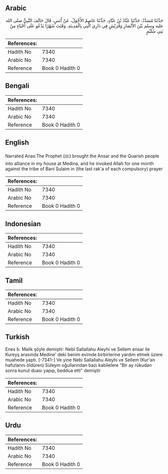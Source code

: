 ## Arabic


<div dir="rtl" lang="ar" style={{fontSize:'larger',backgroundColor:'#f8f9fa',padding:20}}>
حَدَّثَنَا مُسَدَّدٌ، حَدَّثَنَا عَبَّادُ بْنُ عَبَّادٍ، حَدَّثَنَا عَاصِمٌ الأَحْوَلُ، عَنْ أَنَسٍ، قَالَ حَالَفَ النَّبِيُّ صلى الله عليه وسلم بَيْنَ الأَنْصَارِ وَقُرَيْشٍ فِي دَارِي الَّتِي بِالْمَدِينَةِ‏.‏ وَقَنَتَ شَهْرًا يَدْعُو عَلَى أَحْيَاءٍ مِنْ بَنِي سُلَيْمٍ
</div>
<div style={{backgroundColor:'#f8f9fa',padding:20, marginBottom: 10}}><table> <thead> <tr> <th>References:</th> <th></th> </tr> </thead> <tbody><tr><td>Hadith No</td><td>7340</td></tr><tr><td>Arabic No</td><td>7340</td></tr><tr><td>Reference</td><td>Book 0 Hadith 0</td></tr></tbody></table></div>

## Bengali


<div dir="ltr" lang="bn" style={{fontSize:'larger',backgroundColor:'#f8f9fa',padding:20}}>

</div>
<div style={{backgroundColor:'#f8f9fa',padding:20, marginBottom: 10}}><table> <thead> <tr> <th>References:</th> <th></th> </tr> </thead> <tbody><tr><td>Hadith No</td><td>7340</td></tr><tr><td>Arabic No</td><td>7340</td></tr><tr><td>Reference</td><td>Book 0 Hadith 0</td></tr></tbody></table></div>

## English


<div dir="ltr" lang="en" style={{fontSize:'larger',backgroundColor:'#f8f9fa',padding:20}}>
Narrated Anas:The Prophet (ﷺ) brought the Ansar and the Quarish people into alliance in my house at Medina, and he invoked Allah for one month against the tribe of Bani Sulaim in (the last rak'a of each compulsory) prayer
</div>
<div style={{backgroundColor:'#f8f9fa',padding:20, marginBottom: 10}}><table> <thead> <tr> <th>References:</th> <th></th> </tr> </thead> <tbody><tr><td>Hadith No</td><td>7340</td></tr><tr><td>Arabic No</td><td>7340</td></tr><tr><td>Reference</td><td>Book 0 Hadith 0</td></tr></tbody></table></div>

## Indonesian


<div dir="ltr" lang="id" style={{fontSize:'larger',backgroundColor:'#f8f9fa',padding:20}}>

</div>
<div style={{backgroundColor:'#f8f9fa',padding:20, marginBottom: 10}}><table> <thead> <tr> <th>References:</th> <th></th> </tr> </thead> <tbody><tr><td>Hadith No</td><td>7340</td></tr><tr><td>Arabic No</td><td>7340</td></tr><tr><td>Reference</td><td>Book 0 Hadith 0</td></tr></tbody></table></div>

## Tamil


<div dir="ltr" lang="ta" style={{fontSize:'larger',backgroundColor:'#f8f9fa',padding:20}}>

</div>
<div style={{backgroundColor:'#f8f9fa',padding:20, marginBottom: 10}}><table> <thead> <tr> <th>References:</th> <th></th> </tr> </thead> <tbody><tr><td>Hadith No</td><td>7340</td></tr><tr><td>Arabic No</td><td>7340</td></tr><tr><td>Reference</td><td>Book 0 Hadith 0</td></tr></tbody></table></div>

## Turkish


<div dir="ltr" lang="tr" style={{fontSize:'larger',backgroundColor:'#f8f9fa',padding:20}}>
Enes b. Malik şöyle demiştir: Nebi Sallallahu Aleyhi ve Sellem ensar ile Kureyş arasında Medine' deki benim evimde birbirlerine yardım etmek üzere muahede yaptı. [-7341-] Ve yine Nebi Sallallahu Aleyhi ve Sellem (Kur'an hafızlarını öldüren) Süleym oğullarından bazı kabileIere "Bir ay rükudan sonra kunut duası yapıp, beddua etti" demiştir
</div>
<div style={{backgroundColor:'#f8f9fa',padding:20, marginBottom: 10}}><table> <thead> <tr> <th>References:</th> <th></th> </tr> </thead> <tbody><tr><td>Hadith No</td><td>7340</td></tr><tr><td>Arabic No</td><td>7340</td></tr><tr><td>Reference</td><td>Book 0 Hadith 0</td></tr></tbody></table></div>

## Urdu


<div dir="rtl" lang="ur" style={{fontSize:'larger',backgroundColor:'#f8f9fa',padding:20}}>

</div>
<div style={{backgroundColor:'#f8f9fa',padding:20, marginBottom: 10}}><table> <thead> <tr> <th>References:</th> <th></th> </tr> </thead> <tbody><tr><td>Hadith No</td><td>7340</td></tr><tr><td>Arabic No</td><td>7340</td></tr><tr><td>Reference</td><td>Book 0 Hadith 0</td></tr></tbody></table></div>
